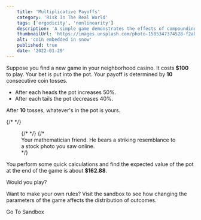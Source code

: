 ```yaml
---
    title: 'Multiplicative Payoffs'
    category: 'Risk In The Real World'
    tags: ['ergodicity', 'nonlinearity']
    description: 'A simple game demonstrates the effects of compounding earnings. Does expected value provide enough information to make a smart decision?'
    thumbnailUrl: 'https://images.unsplash.com/photo-1585347374528-f2a81c8693b3?ixid=MXwxMjA3fDB8MHxwaG90by1wYWdlfHx8fGVufDB8fHw%3D&ixlib=rb-1.2.1&auto=format&fit=crop&w=3024&q=80'
    alt: 'coin embedded in snow'
    published: true
    date: '2022-01-29'
---
```


Suppose you find a new game in your neighborhood casino.
It costs **$100** to play. Your bet is put into the pot. Your
payoff is determined by **10** consecutive coin tosses.

* After each heads the pot <span className="font-extrabold text-green-700">increases 50%</span>.
* After each tails the pot <span className="font-extrabold text-red-600">decreases 40%</span>.

After **10** tosses, whatever's in the pot is yours.

{/* <!-- image goes here --> */}
<figure>
    {/* <!-- <UnsplashImage
        className="h-96 w-full rounded-lg"
        src="https://images.unsplash.com/photo-1500648767791-00dcc994a43e"
        fit="facearea"
        q={100}
        facepad={3}
        width={1310}
        height={873}
    /> --> */}
    <TailwindImage
        className='h-96 w-full'
        src="https://images.unsplash.com/photo-1585347374528-f2a81c8693b3?ixid=MXwxMjA3fDB8MHxwaG90by1wYWdlfHx8fGVufDB8fHw%3D&ixlib=rb-1.2.1&auto=format"
        alt='coin embedded in snow'
        width={600}
        height={450}
        priority
        unsplash
    />
    {/* <figcaption>
        Your mathematician friend. He bears a striking resemblance to a
        stock photo you saw online.
    </figcaption> */}
</figure>

You perform some quick calculations and find the expected value of the pot at the end of the game is about **$162.88**.

Would you play?

<Chassis>
    <p className="font-bold text-gray-900">
        Want to make your own rules? Visit the sandbox to see how changing
        the parameters of the game affects the distribution of outcomes.
    </p>
    <div className="flex justify-center mt-4 isolate">
        <Link href="/sandboxes/multiplicativePayoffs" className="no-underline hover:bg-blue-600 cursor-pointer inline-flex items-center justify-center px-5 py-3 text-base font-medium text-blue-700 bg-blue-100 border border-transparent rounded-md hover:text-white duration-75 transition-colors">
            Go To Sandbox
        </Link>
    </div>
</Chassis>
